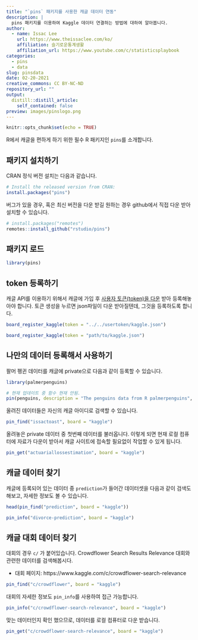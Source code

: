 ```yaml
---
title: "`pins` 패키지를 사용한 캐글 데이터 연동"
description: |
  pins 패키지를 이용하여 Kaggle 데이터 연결하는 방법에 대하여 알아봅니다.
author:
  - name: Issac Lee
    url: https://www.theissaclee.com/ko/
    affiliation: 슬기로운통계생활
    affiliation_url: https://www.youtube.com/c/statisticsplaybook
categories:
  - pins
  - data
slug: pinsdata
date: 02-20-2021
creative_commons: CC BY-NC-ND
repository_url: ""
output:
  distill::distill_article:
    self_contained: false
preview: images/pinslogo.png
---
```


```r
knitr::opts_chunk$set(echo = TRUE)
```

R에서 캐글을 편하게 하기 위한 필수 R 패키지인 `pins`를 소개합니다.

## 패키지 설치하기

CRAN 정식 버전 설치는 다음과 같습니다.

```r
# Install the released version from CRAN:
install.packages("pins")
```

버그가 있을 경우, 혹은 최신 버전을 다운 받길 원하는 경우 github에서 직접 다운 받아 설치할 수 있습니다.

```r
# install.packages("remotes")
remotes::install_github("rstudio/pins")
```

## 패키지 로드

```r
library(pins)
```

## token 등록하기

캐글 API를 이용하기 위해서 캐글에 가입 후 [사용자 토큰(token)을 다운](https://www.kaggle.com/me/account) 받아 등록해놓아야 합니다. 토큰 생성을 누르면 json파일이 다운 받아질텐데, 그것을 등록하도록 합니다.

```r
board_register_kaggle(token = "../../usertoken/kaggle.json")
```

```r
board_register_kaggle(token = "path/to/kaggle.json")
```

## 나만의 데이터 등록해서 사용하기

팔머 펭귄 데이터를 캐글에 private으로 다음과 같이 등록할 수 있습니다.

```r
library(palmerpenguins)

# 현재 업데이트 중 함수 현재 안됨.
pin(penguins, description = "The penguins data from R palmerpenguins", board = "kaggle")
```

올려진 데이터들은 자신의 캐글 아이디로 검색할 수 있습니다.

```r
pin_find("issactoast", board = "kaggle")
```

올려놓은 private 데이터 중 첫번째 데이터를 불러옵니다. 이렇게 되면 현재 로컬 컴퓨터에 자료가 다운이 받아서 캐글 사이트에 접속할 필요없이 작업할 수 있게 됩니다.

```r
pin_get("actuariallossestimation", board = "kaggle")
```


## 캐글 데이터 찾기

캐글에 등록되어 있는 데이터 중 `prediction`가 들어간 데이터셋을 다음과 같이 검색도 해보고, 자세한 정보도 볼 수 있습니다.

```r
head(pin_find("prediction", board = "kaggle"))
```
```r
pin_info("divorce-prediction", board = "kaggle")
```

## 캐글 대회 데이터 찾기

대회의 경우 `c/` 가 붙어있습니다. Crowdflower Search Results Relevance 대회와 관련한 데이터를 검색해봅시다.

* 대회 페이지: https://www.kaggle.com/c/crowdflower-search-relevance

```r
pin_find("c/crowdflower", board = "kaggle")
```

대회의 자세한 정보도 `pin_info`를 사용하여 접근 가능합니다.

```r
pin_info("c/crowdflower-search-relevance", board = "kaggle")
```

맞는 데이터인지 확인 했으므로, 데이터를 로컬 컴퓨터로 다운 받습니다.

```r
pin_get("c/crowdflower-search-relevance", board = "kaggle")
```


